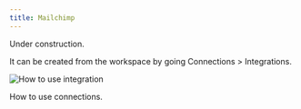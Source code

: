 ```yaml
---
title: Mailchimp
---
```


Under construction.

It can be created from the workspace by going Connections > Integrations.

<img
    src="/assets/images/integrations/integrations-how-to-use.png"
    alt="How to use integration"
/>

<CardGroup cols={1}>
    <Card title="Connector: DB / DWH / SaaS" href="/docs/en/data-sources/connectors">
        How to use connections.
    </Card>
</CardGroup>
